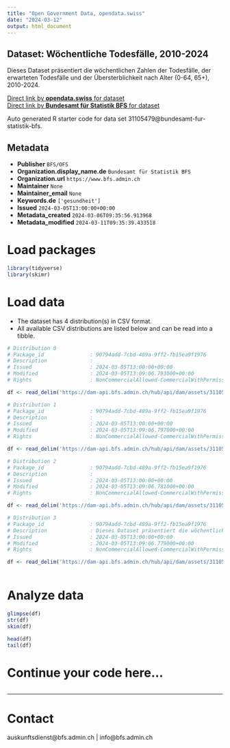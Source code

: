 ```yaml
---
title: "Open Government Data, opendata.swiss"
date: "2024-03-12"
output: html_document
---
```


## Dataset: Wöchentliche Todesfälle, 2010-2024

Dieses Dataset präsentiert die wöchentlichen Zahlen der Todesfälle, der erwarteten Todesfälle und der Übersterblichkeit nach Alter (0-64, 65+), 2010-2024.

[Direct link by **opendata.swiss** for dataset](https://opendata.swiss/de/dataset/wochentliche-todesfalle-2010-20241)<br>
[Direct link by **Bundesamt für Statistik BFS** for dataset](https://www.bfs.admin.ch/asset/de/ts-d-14.03.04.03-wr)

Auto generated R starter code for data set 31105479@bundesamt-fur-statistik-bfs.

## Metadata

- **Publisher** `BFS/OFS`
- **Organization.display_name.de** `Bundesamt für Statistik BFS`
- **Organization.url** `https://www.bfs.admin.ch`
- **Maintainer** `None`
- **Maintainer_email** `None`
- **Keywords.de** `['gesundheit']`
- **Issued** `2024-03-05T13:00:00+00:00`
- **Metadata_created** `2024-03-06T09:35:56.913968`
- **Metadata_modified** `2024-03-11T09:35:39.433518`


# Load packages

```r

library(tidyverse)
library(skimr)

```

# Load data

-   The dataset has 4 distribution(s) in CSV format.
-   All available CSV distributions are listed below and can be read into a tibble.

```r

# Distribution 0
# Package_id               : 90794add-7cbd-489a-9ff2-fb15ea9f1976
# Description              : 
# Issued                   : 2024-03-05T13:00:00+00:00
# Modified                 : 2024-03-05T13:09:06.793000+00:00
# Rights                   : NonCommercialAllowed-CommercialWithPermission-ReferenceRequired

df <- read_delim('https://dam-api.bfs.admin.ch/hub/api/dam/assets/31105488/master')

# Distribution 1
# Package_id               : 90794add-7cbd-489a-9ff2-fb15ea9f1976
# Description              : 
# Issued                   : 2024-03-05T13:00:00+00:00
# Modified                 : 2024-03-05T13:09:06.797000+00:00
# Rights                   : NonCommercialAllowed-CommercialWithPermission-ReferenceRequired

df <- read_delim('https://dam-api.bfs.admin.ch/hub/api/dam/assets/31105494/master')

# Distribution 2
# Package_id               : 90794add-7cbd-489a-9ff2-fb15ea9f1976
# Description              : 
# Issued                   : 2024-03-05T13:00:00+00:00
# Modified                 : 2024-03-05T13:09:06.781000+00:00
# Rights                   : NonCommercialAllowed-CommercialWithPermission-ReferenceRequired

df <- read_delim('https://dam-api.bfs.admin.ch/hub/api/dam/assets/31105501/master')

# Distribution 3
# Package_id               : 90794add-7cbd-489a-9ff2-fb15ea9f1976
# Description              : Dieses Dataset präsentiert die wöchentlichen Zahlen der Todesfälle, der erwarteten Todesfälle und der Übersterblichkeit nach Alter (0-64, 65+), 2010-2024.
# Issued                   : 2024-03-05T13:00:00+00:00
# Modified                 : 2024-03-05T13:09:06.779000+00:00
# Rights                   : NonCommercialAllowed-CommercialWithPermission-ReferenceRequired

df <- read_delim('https://dam-api.bfs.admin.ch/hub/api/dam/assets/31105497/master')



```

# Analyze data

```r

glimpse(df)
str(df)
skim(df)

head(df)
tail(df)

```

# Continue your code here...

```r

```

------------------------------------------------------------------------

# Contact

auskunftsdienst@bfs.admin.ch | info@bfs.admin.ch

